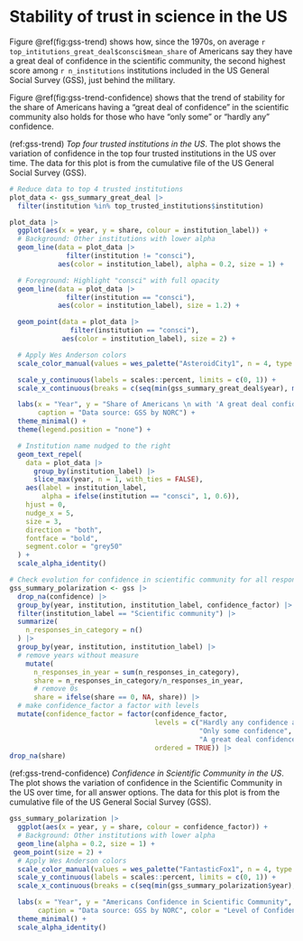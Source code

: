 # Stability of trust in science in the US {#stability}

\FloatBarrier

Figure \@ref(fig:gss-trend) shows how, since the 1970s, on average `r top_intitutions_great_deal$consci$mean_share` of Americans say they have a great deal of confidence in the scientific community, the second highest score among `r n_institutions` institutions included in the US General Social Survey (GSS), just behind the military.

Figure \@ref(fig:gss-trend-confidence) shows that the trend of stability for the share of Americans having a "great deal of confidence" in the scientific community also holds for those who have "only some" or "hardly any" confidence.

(ref:gss-trend) *Top four trusted institutions in the US*. The plot shows the variation of confidence in the top four trusted institutions in the US over time. The data for this plot is from the cumulative file of the US General Social Survey (GSS).

```r
# Reduce data to top 4 trusted institutions
plot_data <- gss_summary_great_deal |>
  filter(institution %in% top_trusted_institutions$institution)

plot_data |> 
  ggplot(aes(x = year, y = share, colour = institution_label)) +
  # Background: Other institutions with lower alpha
  geom_line(data = plot_data |> 
              filter(institution != "consci"),
            aes(color = institution_label), alpha = 0.2, size = 1) + 

  # Foreground: Highlight "consci" with full opacity
  geom_line(data = plot_data |> 
              filter(institution == "consci"),
            aes(color = institution_label), size = 1.2) +

  geom_point(data = plot_data |> 
               filter(institution == "consci"),
             aes(color = institution_label), size = 2) +

  # Apply Wes Anderson colors
  scale_color_manual(values = wes_palette("AsteroidCity1", n = 4, type = "discrete")) +  

  scale_y_continuous(labels = scales::percent, limits = c(0, 1)) +  
  scale_x_continuous(breaks = c(seq(min(gss_summary_great_deal$year), max(gss_summary_great_deal$year), by = 5), max(gss_summary_great_deal$year))) +  

  labs(x = "Year", y = "Share of Americans \n with 'A great deal confidence'", 
       caption = "Data source: GSS by NORC") +
  theme_minimal() +  
  theme(legend.position = "none") +

  # Institution name nudged to the right
  geom_text_repel(
    data = plot_data |> 
      group_by(institution_label) |> 
      slice_max(year, n = 1, with_ties = FALSE),  
    aes(label = institution_label, 
        alpha = ifelse(institution == "consci", 1, 0.6)),  
    hjust = 0,  
    nudge_x = 5,  
    size = 3,  
    direction = "both",
    fontface = "bold",  
    segment.color = "grey50"  
  ) +
  scale_alpha_identity()
```

```r
# Check evolution for confidence in scientific community for all response options
gss_summary_polarization <- gss |>
  drop_na(confidence) |> 
  group_by(year, institution, institution_label, confidence_factor) |>
  filter(institution_label == "Scientific community") |> 
  summarize(
    n_responses_in_category = n()
  ) |>
  group_by(year, institution, institution_label) |> 
  # remove years without measure
    mutate(
      n_responses_in_year = sum(n_responses_in_category),
      share = n_responses_in_category/n_responses_in_year,
      # remove 0s
      share = ifelse(share == 0, NA, share)) |> 
  # make confidence_factor a factor with levels
  mutate(confidence_factor = factor(confidence_factor, 
                                    levels = c("Hardly any confidence at all", 
                                               "Only some confidence", 
                                               "A great deal confidence"),
                                    ordered = TRUE)) |> 
drop_na(share)
```

(ref:gss-trend-confidence) *Confidence in Scientific Community in the US*. The plot shows the variation of confidence in the Scientific Community in the US over time, for all answer options. The data for this plot is from the cumulative file of the US General Social Survey (GSS).

```r
gss_summary_polarization |> 
  ggplot(aes(x = year, y = share, colour = confidence_factor)) +
  # Background: Other institutions with lower alpha
  geom_line(alpha = 0.2, size = 1) + 
 geom_point(size = 2) +
  # Apply Wes Anderson colors
  scale_color_manual(values = wes_palette("FantasticFox1", n = 4, type = "discrete")) +  
  scale_y_continuous(labels = scales::percent, limits = c(0, 1)) +  
  scale_x_continuous(breaks = c(seq(min(gss_summary_polarization$year), max(gss_summary_polarization$year), by = 5), max(gss_summary_polarization$year))) +  

  labs(x = "Year", y = "Americans Confidence in Scientific Community", 
       caption = "Data source: GSS by NORC", color = "Level of Confidence") +
  theme_minimal() +  
  scale_alpha_identity()
```






